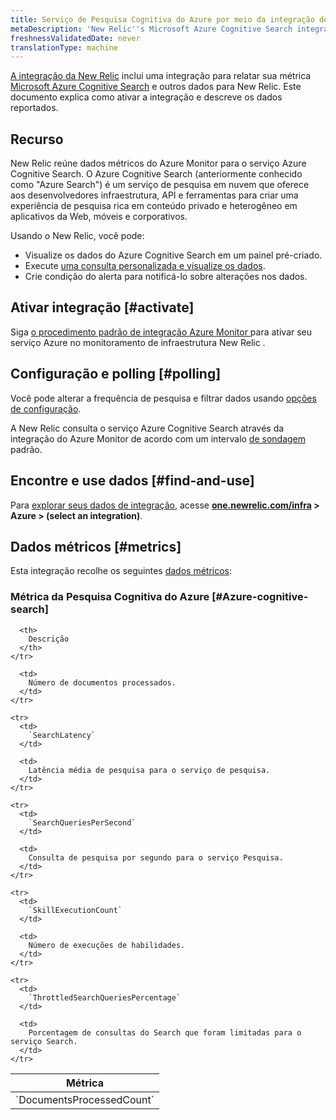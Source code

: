 ```yaml
---
title: Serviço de Pesquisa Cognitiva do Azure por meio da integração do Azure Monitor
metaDescription: 'New Relic''s Microsoft Azure Cognitive Search integration: what data it reports and how to enable it.'
freshnessValidatedDate: never
translationType: machine
---
```


[A integração da New Relic](/docs/infrastructure/integrations-getting-started/getting-started/introduction-infrastructure-integrations) inclui uma integração para relatar sua métrica [Microsoft Azure Cognitive Search](https://azure.microsoft.com/en-in/products/search/) e outros dados para New Relic. Este documento explica como ativar a integração e descreve os dados reportados.

## Recurso

New Relic reúne dados métricos do Azure Monitor para o serviço Azure Cognitive Search. O Azure Cognitive Search (anteriormente conhecido como "Azure Search") é um serviço de pesquisa em nuvem que oferece aos desenvolvedores infraestrutura, API e ferramentas para criar uma experiência de pesquisa rica em conteúdo privado e heterogêneo em aplicativos da Web, móveis e corporativos.

Usando o New Relic, você pode:

* Visualize os dados do Azure Cognitive Search em um painel pré-criado.
* Execute [uma consulta personalizada e visualize os dados](/docs/infrastructure/integrations-getting-started/getting-started/use-integration-data-new-relic-insights).
* Crie condição do alerta para notificá-lo sobre alterações nos dados.

## Ativar integração [#activate]

Siga [o procedimento padrão de integração Azure Monitor ](/docs/infrastructure/microsoft-azure-integrations/azure-integrations-list/azure-monitor)para ativar seu serviço Azure no monitoramento de infraestrutura New Relic .

## Configuração e polling [#polling]

Você pode alterar a frequência de pesquisa e filtrar dados usando [opções de configuração](/docs/infrastructure/microsoft-azure-integrations/azure-integrations-list/azure-monitor/#settings).

A New Relic consulta o serviço Azure Cognitive Search através da integração do Azure Monitor de acordo com um intervalo [de sondagem](/docs/infrastructure/microsoft-azure-integrations/azure-integrations-list/azure-monitor/#settings) padrão.

## Encontre e use dados [#find-and-use]

Para [explorar seus dados de integração](/docs/infrastructure/integrations/find-use-infrastructure-integration-data), acesse <DNT>**[one.newrelic.com/infra](https://one.newrelic.com/infra) > Azure > (select an integration)**</DNT>.

## Dados métricos [#metrics]

Esta integração recolhe os seguintes [dados métricos](/docs/infrastructure/integrations-getting-started/getting-started/understand-integration-data-data-types#metric):

### Métrica da Pesquisa Cognitiva do Azure [#Azure-cognitive-search]

<table>
  <thead>
    <tr>
      <th style={{ width: "300px" }}>
        Métrica
      </th>

      <th>
        Descrição
      </th>
    </tr>
  </thead>

  <tbody>
    <tr>
      <td>
        `DocumentsProcessedCount`
      </td>

      <td>
        Número de documentos processados.
      </td>
    </tr>

    <tr>
      <td>
        `SearchLatency`
      </td>

      <td>
        Latência média de pesquisa para o serviço de pesquisa.
      </td>
    </tr>

    <tr>
      <td>
        `SearchQueriesPerSecond`
      </td>

      <td>
        Consulta de pesquisa por segundo para o serviço Pesquisa.
      </td>
    </tr>

    <tr>
      <td>
        `SkillExecutionCount`
      </td>

      <td>
        Número de execuções de habilidades.
      </td>
    </tr>

    <tr>
      <td>
        `ThrottledSearchQueriesPercentage`
      </td>

      <td>
        Porcentagem de consultas do Search que foram limitadas para o serviço Search.
      </td>
    </tr>
  </tbody>
</table>